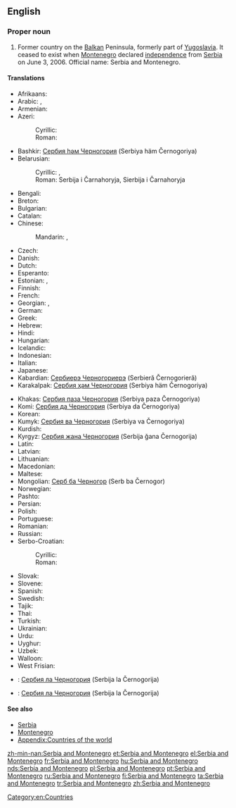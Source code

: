 ==English==
{{wikipedia}}

===Proper noun===
{{en-proper noun|sg=[[Serbia]] and [[Montenegro]]}}

# {{historical}} Former country on the [[Balkan]] Peninsula, formerly part of [[Yugoslavia]]. It ceased to exist when [[Montenegro]] declared [[independence]] from [[Serbia]] on June 3, 2006. Official name: Serbia and Montenegro.

====Translations====
{{trans-top|former country on the Balkan Peninsula}}
* Afrikaans: {{t-|af|Serwië en Montenegro}}
* Arabic: {{t-|ar|صربيا والجبل الاسود}}, {{t-|ar|صربيا والجبل الأسود|tr=Sirbiyā wa-l-Jabal al-Aswad}}
* Armenian: {{t-|hy|Սերբիա և Չեռնոգորիա|tr=Serbia ev Čeṙnogoria}}
* Azeri:
*: Cyrillic: {{t-|az|Сербија вə Черногорија}}
*: Roman: {{t-|az|Serbiya və Çernoqoriya}}
* Bashkir: [[Сербия һәм Черногория]] (Serbiya häm Černogoriya)
* Belarusian:
*: Cyrillic: {{t-|be|Сэрбія і Чарнагорыя}}, {{t-|be|Сербія і Чарнагорыя}}
*: Roman: Serbija i Čarnahoryja, Sierbija i Čarnahoryja
* Bengali: {{t-|bn|সার্বিয়া ও মন্টিনিগ্রো}}
* Breton: {{t-|br|Serbia ha Montenegro}}
* Bulgarian: {{t-|bg|Сърбия и Черна гора|tr=Sǎrbiya i Černa gora}}
* Catalan: {{t-|ca|Sèrbia i Montenegro}}
* Chinese:
*: Mandarin: {{t|cmn|塞尔维亚和黑山}}, {{t|cmn|塞爾維亞和黒山|tr=Sài'ěrwéiyà hé Hēishān}}
* Czech: {{t+|cs|Srbsko a Černá Hora}}
* Danish: {{t-|da|Serbien og Montenegro}}
* Dutch: {{t-|nl|Servië en Montenegro}}
* Esperanto: {{t-|eo|Serbio kaj Montenegro}}
* Estonian: {{t+|et|Serbia ja Montenegro}}, {{t-|et|Serbia ja Tšernogooria}}
* Finnish: {{t+|fi|Serbia ja Montenegro}}
* French: {{t+|fr|Serbie-et-Monténégro}}
* Georgian: {{t-|ka|სერბია და ჩერნოგორია|tr=Serbia da Černogoria}}, {{t-|ka|სერბია და მონტენეგრო|tr=Serbia da Mont‘enegro}}
* German: {{t+|de|Serbien und Montenegro}}
* Greek: {{t+|el|Σερβία και Μαυροβούνιο|tr=Servía kai Mavrovoúnio|f}}
* Hebrew: {{t-|he|סרביה ומונטנגרו|tr=Serbiyah va-Mônṭenegrô}}
* Hindi: {{t-|hi|सर्बिया और मोंटेनीगरो|tr=Sarbiyā ōr Moṁṭenīgro}}
* Hungarian: {{t+|hu|Szerbia és Montenegró}}
* Icelandic: {{t+|is|Serbía og Svartfjallaland}}
* Indonesian: {{t-|id|Serbia dan Montenegro}}
* Italian: {{t-|it|Serbia e Montenegro}}
* Japanese: {{t-|ja|セルビア・モンテネグロ|tr=Serubia-Monteneguro}}
* Kabardian: [[Сербиерэ Черногориерэ]] (Serbieră Černogorieră)
* Karakalpak: [[Сербия ҳәм Черногория]] (Serbiya häm Černogoriya)
{{trans-mid}}
* Khakas: [[Сербия паза Черногория]] (Serbiya paza Černogoriya)
* Komi: [[Сербия да Черногория]] (Serbiya da Čеrnogoriya)
* Korean: {{t-|ko|세르비아-몬테네그로|tr=Sereubia-Montenegeuro}}
* Kumyk: [[Сербия ва Черногория]] (Serbiya va Černogoriya)
* Kurdish: {{t|ku|Sirbîstan û Karadag}}
* Kyrgyz: [[Сербия жана Черногория]] (Serbija ǧana Černogorija)
* Latin: {{t-|la|Serbia et Nigromontium}}
* Latvian: {{t-|lv|Serbija un Melnkalne}}
* Lithuanian: {{t-|lt|Serbija ir Juodkalnija}}
* Macedonian: {{t+|mk|Србија и Црна Гора|tr=Srbija i Crna Gora}}
* Maltese: {{t-|mt|Serbja u Montenegro}}
* Mongolian: [[Серб ба Черногор]] (Serb ba Černogor)
* Norwegian: {{t-|no|Serbia og Montenegro}}
* Pashto: {{t-|ps|صرب او مونتې نېګرو|tr=Sarb aw Montenegro}}
* Persian: {{t-|fa|صربستان و مونته‌نگرو|tr=Ṣerbestân û Mûntenegrû}}
* Polish: {{t+|pl|Serbia i Czarnogóra}}
* Portuguese: {{t+|pt|Sérvia e Montenegro}}
* Romanian: {{t-|ro|Serbia și Muntenegru}}
* Russian: {{t-|ru|Сербия и Черногория|tr=Sérbija i Černogórija}}
* Serbo-Croatian:
*: Cyrillic: {{t-|sh|Србија и Црна Гора|f}}
*: Roman: {{t-|sh|Srbija i Crna Gora|f}}
* Slovak: {{t-|sk|Srbsko a Čierna Hora}}
* Slovene: {{t-|sl|Srbija in Črna Gora|f}}
* Spanish: {{t-|es|Serbia y Montenegro}}
* Swedish: {{t-|sv|Serbien och Montenegro}}
* Tajik: {{t-|tg|Сербияу Черногория|tr=Serbijau Černogorija}}
* Thai: {{t+|th|เซอร์เบียและมอนเตเนโกร|tr=Serbìya láe Mŏntēnēkrō}}
* Turkish: {{t-|tr|Sırbistan-Karadağ}}
* Ukrainian: {{t-|uk|Сербія і Чорногорія|tr=Serbija i Čornohorija}}
* Urdu: {{t-|ur|سربیا اور مانٹی نیگرو|tr=Sarbiyā aur Mānṭînîgrô}}
* Uyghur: {{t-|ug|ﺳﯧﺮﺑﯩﻴﻪ ﯞﻩ ﻣﻮﻧﺘﯧﻨﯧﮕﺮﻭ|tr=Serbiyä wä Montenegro}}
* Uzbek: {{t-|uz|Serbiya va Chernogoriya}}
* Walloon: {{t-|wa|Serbeye eyet Montenegro}}
* West Frisian: {{t-|fy|Servje en Montenegro}}
{{trans-bottom}}

{{checktrans-top}}
* {{ttbc|atv}}: [[Сербия ла Черногория]] (Serbija la Černogorija)
{{trans-mid}}
* {{ttbc|alt}}: [[Сербия ла Черногория]] (Serbija la Černogorija)
{{trans-bottom}}

====See also====
* [[Serbia]]
* [[Montenegro]]
* [[Appendix:Countries of the world]]

[[Category:en:Countries]]

[[zh-min-nan:Serbia and Montenegro]]
[[et:Serbia and Montenegro]]
[[el:Serbia and Montenegro]]
[[fr:Serbia and Montenegro]]
[[hu:Serbia and Montenegro]]
[[nds:Serbia and Montenegro]]
[[pl:Serbia and Montenegro]]
[[pt:Serbia and Montenegro]]
[[ru:Serbia and Montenegro]]
[[fi:Serbia and Montenegro]]
[[ta:Serbia and Montenegro]]
[[tr:Serbia and Montenegro]]
[[zh:Serbia and Montenegro]]
